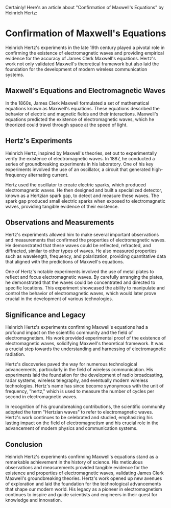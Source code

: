 Certainly! Here's an article about "Confirmation of Maxwell's Equations" by Heinrich Hertz:

# Confirmation of Maxwell's Equations

Heinrich Hertz's experiments in the late 19th century played a pivotal role in confirming the existence of electromagnetic waves and providing empirical evidence for the accuracy of James Clerk Maxwell's equations. Hertz's work not only validated Maxwell's theoretical framework but also laid the foundation for the development of modern wireless communication systems.

## Maxwell's Equations and Electromagnetic Waves

In the 1860s, James Clerk Maxwell formulated a set of mathematical equations known as Maxwell's equations. These equations described the behavior of electric and magnetic fields and their interactions. Maxwell's equations predicted the existence of electromagnetic waves, which he theorized could travel through space at the speed of light.

## Hertz's Experiments

Heinrich Hertz, inspired by Maxwell's theories, set out to experimentally verify the existence of electromagnetic waves. In 1887, he conducted a series of groundbreaking experiments in his laboratory. One of his key experiments involved the use of an oscillator, a circuit that generated high-frequency alternating current.

Hertz used the oscillator to create electric sparks, which produced electromagnetic waves. He then designed and built a specialized detector, known as a Hertzian spark gap, to detect and measure these waves. The spark gap produced small electric sparks when exposed to electromagnetic waves, providing tangible evidence of their existence.

## Observations and Measurements

Hertz's experiments allowed him to make several important observations and measurements that confirmed the properties of electromagnetic waves. He demonstrated that these waves could be reflected, refracted, and diffracted, similar to other types of waves. He also measured properties such as wavelength, frequency, and polarization, providing quantitative data that aligned with the predictions of Maxwell's equations.

One of Hertz's notable experiments involved the use of metal plates to reflect and focus electromagnetic waves. By carefully arranging the plates, he demonstrated that the waves could be concentrated and directed to specific locations. This experiment showcased the ability to manipulate and control the behavior of electromagnetic waves, which would later prove crucial in the development of various technologies.

## Significance and Legacy

Heinrich Hertz's experiments confirming Maxwell's equations had a profound impact on the scientific community and the field of electromagnetism. His work provided experimental proof of the existence of electromagnetic waves, solidifying Maxwell's theoretical framework. It was a crucial step towards the understanding and harnessing of electromagnetic radiation.

Hertz's discoveries paved the way for numerous technological advancements, particularly in the field of wireless communication. His experiments laid the foundation for the development of radio broadcasting, radar systems, wireless telegraphy, and eventually modern wireless technologies. Hertz's name has since become synonymous with the unit of frequency, "hertz," which is used to measure the number of cycles per second in electromagnetic waves.

In recognition of his groundbreaking contributions, the scientific community adopted the term "Hertzian waves" to refer to electromagnetic waves. Hertz's work continues to be celebrated and studied, emphasizing his lasting impact on the field of electromagnetism and his crucial role in the advancement of modern physics and communication systems.

## Conclusion

Heinrich Hertz's experiments confirming Maxwell's equations stand as a remarkable achievement in the history of science. His meticulous observations and measurements provided tangible evidence for the existence and properties of electromagnetic waves, validating James Clerk Maxwell's groundbreaking theories. Hertz's work opened up new avenues of exploration and laid the foundation for the technological advancements that shape our modern world. His legacy as a pioneer in electromagnetism continues to inspire and guide scientists and engineers in their quest for knowledge and innovation.
